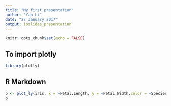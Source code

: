 ```yaml
---
title: "My first presentation"
author: "Yan Li"
date: "27 January 2017"
output: ioslides_presentation
---
```


```r
knitr::opts_chunk$set(echo = FALSE)
```

## To import plotly 

```r
library(plotly)
```

## R Markdown

```r
p <- plot_ly(iris, x = ~Petal.Length, y = ~Petal.Width,color = ~Species, mode = "markers",type='scatter')
p
```



